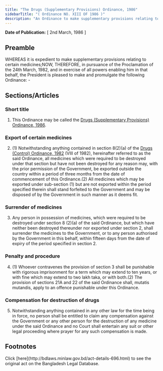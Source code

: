 ```yaml
---
title: "The Drugs (Supplementary Provisions) Ordinance, 1986"
sidebarTitle: "( Ordinance NO. XIII OF 1986 )"
description: "An Ordinance to make supplementary provisions relating to certain medicines."
---
```


**Date of Publication:** [ 2nd March, 1986 ]

## Preamble

WHEREAS it is expedient to make supplementary provisions relating to certain medicines;NOW, THEREFORE, in pursuance of the Proclamation of the 24th March, 1982, and in exercise of all powers enabling him in that behalf, the President is pleased to make and promulgate the following Ordinance: -

## Sections/Articles

### Short title

1. This Ordinance may be called the [Drugs (Supplementary Provisions) Ordinance, 1986](/laws/act-696 "Drugs (Supplementary Provisions) Ordinance, 1986").

### Export of certain medicines

2. (1) Notwithstanding anything contained in section 8(2)(a) of the [Drugs (Control) Ordinance, 1982](/laws/act-623 "Drugs (Control) Ordinance, 1982") (VΙΙΙ of 1982), hereinafter referred to as the said Ordinance, all medicines which were required to be destroyed under that section but have not been destroyed for any reason may, with the prior permission of the Government, be exported outside the country within a period of three months from the date of commencement of this Ordinance.(2) All medicines which may be exported under sub-section (1) but are not exported within the period specified therein shall stand forfeited to the Government and may be disposed of by the Government in such manner as it deems fit.

### Surrender of medicines

3. Any person in possession of medicines, which were required to be destroyed under section 8 (2)(a) of the said Ordinance, but which have neither been destroyed thereunder nor exported under section 2, shall surrender the medicines to the Government, or to any person authorised by the Government in this behalf, within fifteen days from the date of expiry of the period specified in section 2.

### Penalty and procedure

4. (1) Whoever contravenes the provision of section 3 shall be punishable with rigorous imprisonment for a term which may extend to ten years, or with fine which may extend to two lakh taka, or with both.(2) The provision of sections 21A and 22 of the said Ordinance shall, mutatis mutandis, apply to an offence punishable under this Ordinance.

### Compensation for destruction of drugs

5. Notwithstanding anything contained in any other law for the time being in force, no person shall be entitled to claim any compensation against the Government or any other person for the destruction of any medicine under the said Ordinance and no Court shall entertain any suit or other legal proceeding where prayer for any such compensation is made.

## Footnotes

<Note>
  Click [here](http://bdlaws.minlaw.gov.bd/act-details-696.html) to see the original act on the Bangladesh Legal Database.
</Note>
